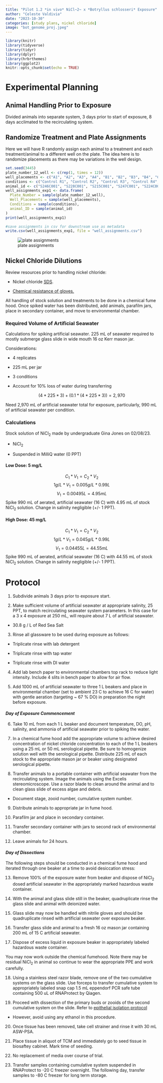 ```yaml
---
title: "Pilot 1.2 *in vivo* NiCl~2~ x *Botryllus schlosseri* Exposure"
author: "Celeste Valdivia"
date: "2023-10-30"
categories: [study plans, nickel chloride]
image: "bot_genome_proj.jpeg"
---
```


```r
library(knitr)
library(tidyverse)
library(tidyr)
library(dplyr)
library(hrbrthemes)
library(ggplot2)
knitr::opts_chunk$set(echo = TRUE)
```

# Experimental Planning

## Animal Handling Prior to Exposure

Divided animals into separate system, 3 days prior to start of exposure, 8 days acclimated to the recirculating system.

## Randomize Treatment and Plate Assignments

Here we will have R randomly assign each animal to a treatment and each treatment/animal to a different well on the plate. The idea here is to randomize placements as there may be variations in the well design.

```r
set.seed(3445)
plate_number_12_well <- c(rep(1, times = 12))
well_placements <- c("A1", "A2", "A3", "A4", "B1", "B2", "B3", "B4", "C1", "C3", "C2", "C4")
conditions <- c("Control R1", "Control R2", "Control R3", "Control R4", "5 mg/L R1", "5 mg/L R2", "5 mg/L R3", "5 mg/L R4", "45 mg/L R1", "45 mg/L R2", "45 mg/L R3", "45 mg/L R4")
animal_id <- c("S246C001", "S228C001", "S215C001", "S247C001", "S224C001", "S218C001", "S248C001", "S212C001", "S209C001", "S207C001", "S200C001", "TBD")
well_assignments_exp1 <- data.frame(
  Plate_Number = sample(plate_number_12_well),
  Well_Placements = sample(well_placements),
  Conditions = sample(conditions),
  animal_ID = sample(animal_id)
)
print(well_assignments_exp1)

#save assignments in csv for downstream use as metadata
write.csv(well_assignments_exp1, file = "well_assignments.csv")
```

![plate assignments](12.jpeg)

## Nickel Chloride Dilutions

Review resources prior to handling nickel chloride:

-   Nickel chloride [SDS](https://www.fishersci.com/store/msds?partNumber=AC270510050&productDescription=NICKEL%28II%29+CHLORIDE+HEXA+5KG&vendorId=VN00032119&countryCode=US&language=en).

-   [Chemical resistance of gloves.](https://amo-csd.lbl.gov/downloads/Chemical%20Resistance%20of%20Gloves.pdf)

All handling of stock solution and treatments to be done in a chemical fume hood. Once spiked water has been distributed, add animals, parafilm jars, place in secondary container, and move to environmental chamber.

### Required Volume of Artificial Seawater

Calculations for spiking artificial seawater. 225 mL of seawater required to mostly submerge glass slide in wide mouth 16 oz Kerr mason jar.

Considerations:

-   4 replicates

-   225 mL per jar

-   3 conditions

-   Account for 10% loss of water during transferring

$$(4*225 * 3) + (0.1*(4*225*3)) = 2,970$$

Need 2,970 mL of artificial seawater total for exposure, particularly, 990 mL of artificial seawater per condition.

### Calculations

Stock solution of NiCl~2~ made by undergraduate Gina Jones on 02/08/23.

-   NiCl~2~

-   Suspended in MilliQ water (0 PPT)

#### Low Dose: 5 mg/L

$$ C_1*V_1 = C_2*V_2$$ $$ 1 g/L * V_1 = 0.005g/L*0.99L$$ $$V_1 = 0.00495 L = 4.95 mL$$ Spike 990 mL of aerated, artificial seawater (16 C) with 4.95 mL of stock NiCl~2~ solution. Change in salinity negligible (+/- 1 PPT).

#### High Dose: 45 mg/L

$$ C_1*V_1 = C_2*V_2$$ $$ 1 g/L * V_1 = 0.045g/L*0.99L$$ $$V_1 = 0.04455 L = 44.55 mL$$ Spike 990 mL of aerated, artificial seawater (16 C) with 44.55 mL of stock NiCl~2~ solution. Change in salinity negligible (+/- 1 PPT).

# Protocol

1.  Subdivide animals 3 days prior to exposure start.

2.  Make sufficient volume of artificial seawater at appropriate salinity, 25 PPT, to match recirculating seawater system parameters. In this case for a 3 x 4 exposure at 250 mL, will require about 7 L of artificial seawater.

-   30.8 g / L of Red Sea Salt

3.  Rinse all glassware to be used during exposure as follows:

-   Triplicate rinse with lab detergent

-   Triplicate rinse with tap water

-   Triplicate rinse with DI water

4.  Add lab bench paper to environmental chambers top rack to reduce light intensity. Include 4 slits in bench paper to allow for air flow.

5.  Add 1000 mL of artificial seawater to three 1 L beakers and place in environmental chamber (set to ambient 23 C to achieve 16 C for water) with gentle aeration (targeting \~ 67 % DO) in preparation the night before exposure.

#### *Day of Exposure Commencement*

6.  Take 10 mL from each 1 L beaker and document temperature, DO, pH, salinity, and ammonia of artificial seawater prior to spiking the water.

7.  In a chemical fume hood add the appropriate volume to achieve desired concentration of nickel chloride concentration to each of the 1 L beakers using a 25 mL or 50 mL serological pipette. Be sure to homogenize solution well with the serological pipette. Distribute 225 mL of each stock to the appropriate mason jar or beaker using designated serological pipette.

8.  Transfer animals to a portable container with artificial seawater from the recirculating system. Image the animals using the Excelis stereomicroscope. Use a razor blade to clean around the animal and to clean glass slide of excess algae and debris.

-   Document stage, zooid number, cumulative system number.

9.  Distribute animals to appropriate jar in fume hood.

10. Parafilm jar and place in secondary container.

11. Transfer secondary container with jars to second rack of environmental chamber.

12. Leave animals for 24 hours.

#### *Day of Dissections*


The following steps should be conducted in a chemical fume hood and iterated through one beaker at a time to avoid desiccation stress:

13. Remove 100% of the exposure water from beaker and dispose of NiCl~2~ dosed artificial seawater in the appropriately marked hazardous waste container.

14. With the animal and glass slide still in the beaker, quadruplicate rinse the glass slide and animal with deionized water.

15. Glass slide may now be handled with nitrile gloves and should be quadruplicate rinsed with artificial seawater over exposure beaker.

16. Transfer glass slide and animal to a fresh 16 oz mason jar containing 200 mL of 15 C artificial seawater.

17. Dispose of excess liquid in exposure beaker in appropriately labeled hazardous waste container.

You may now work outside the chemical fumehood. Note there may be residual NiCl~2~ in animal so continue to wear the appropriate PPE and work carefully.

18. Using a stainless steel razor blade, remove one of the two cumulative systems on the glass slide. Use forceps to transfer cumulative system to appropriately labeled snap cap 1.5 mL eppendorf PCR safe tube containing 500 uL of RNAProtect by Qiagen.

19. Proceed with dissection of the primary buds or zooids of the second cumulative system on the slide. Refer to [epithelial isolation protocol](https://valeste.github.io/tough-tunicates/posts/epi-isolation-protocol/)

-   However, avoid using any ethanol in this procedure.

20. Once tissue has been removed, take cell strainer and rinse it with 30 mL ASW-PSA.

21. Place tissue in aliquot of TCM and immediately go to seed tissue in biosaftey cabinet. Mark time of seeding.

22. No replacement of media over course of trial.

23. Transfer samples containing cumulative system suspended in RNAProtect to -20 C freezer overnight. The following day, transfer samples to -80 C freezer for long term storage.

